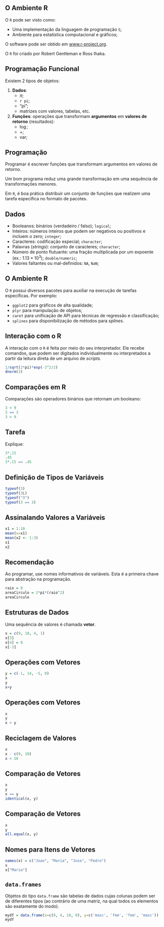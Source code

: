 ## O Ambiente R

O `R` pode ser visto como:

- Uma implementação da linguagem de programação `S`;
- Ambiente para estatística computacional e gráficos;

O software pode ser obtido em [www.r-project.org](www.r-project.org).

O `R` foi criado por Robert Gentleman e Ross Ihaka.

## Programação Funcional

Existem 2 tipos de objetos:

1. **Dados**:
    + $\pi$;
    + `r pi`;
    + "pi";
    + matrizes com valores, tabelas, etc.
2. **Funções**: operações que transformam **argumentos** em **valores de retorno** (resultados):
    + $\log$;
    + $+$;
    + var;

## Programação

Programar é escrever funções que transformam argumentos em valores de retorno.

Um bom programa reduz uma grande transformação em uma sequência de transformações menores.

Em `R`, é boa prática distribuir um conjunto de funções que realizem uma tarefa específica no formato de pacotes.

## Dados

- Booleanos: binários (verdadeiro / falso); `logical`;
- Inteiros: números inteiros que podem ser negativos ou positivos e incluem o zero; `integer`;
- Caracteres: codificação especial; `character`;
- Palavras (*strings*): conjunto de caracteres; `character`;
- Número de ponto flutuante: uma fração multiplicada por um expoente (ex.: $1.13 \times 10^3$); `double/numeric`;
- Valores faltantes ou mal-definidos: `NA`, `NaN`;

## O Ambiente R

O `R` possui diversos pacotes para auxiliar na execução de tarefas específicas. Por exemplo:

- `ggplot2` para gráficos de alta qualidade;
- `plyr` para manipulação de objetos;
- `caret` para unificação de API para técnicas de regressão e classificação;
- `splines` para disponibilização de métodos para *splines*.

## Interação com o R

A interação com o `R` é feita por meio do seu interpretador. Ele recebe comandos, que podem ser digitados individualmente ou interpretados a partir da leitura direta de um arquivo de *scripts*.

```r
1/sqrt(2*pi)*exp(-3^2/2)
dnorm(3)
```

## Comparações em R

Comparações são operadores binários que retornam um booleano:

```r
3 < 9
3 == 3
3 > 9
```

## Tarefa

Explique:
```r
3*.15
.45
3*.15 == .45
```

## Definição de Tipos de Variáveis

```r
typeof(3)
typeof(3L)
typeof("3")
typeof(3 == 3)
```

## Assinalando Valores a Variáveis

```r
x1 = 1:10
mean(x=x1)
mean(x2 <- 1:3)
x1
x2
```

## Recomendação

Ao programar, use nomes informativos de variáveis. Esta é a primeira chave para abstração na programação.

```r
raio = 8
areaCirculo = 2*pi*(raio^2)
areaCirculo
```

## Estruturas de Dados

Uma sequência de valores é chamada **vetor**.

```r
x = c(9, 10, 4, 1)
x[3]
x[4] = 0
x[-3]
```

## Operações com Vetores

```r
y = c(-1, 14, -5, 0)
x
y
x+y
```

## Operações com Vetores

```r
x
y
x < y
```

## Reciclagem de Valores

```r
x
x - c(9, 10)
x < 10
```

## Comparação de Vetores

```r
x
y
x == y
identical(x, y)
```

## Comparação de Vetores

```r
x
y
all.equal(x, y)
```

## Nomes para Itens de Vetores

```r
names(x) = c("Joao", "Maria", "Jose", "Pedro")
x
x["Maria"]
```

## `data.frames`

Objetos do tipo `data.frame` são tabelas de dados cujas colunas podem ser de diferentes tipos (ao contrário de uma matriz, na qual todos os elementos são exatamente do modo).

```r
mydf = data.frame(x=c(9, 4, 10, 0), y=c('masc', 'fem', 'fem', 'masc'))
mydf
```
